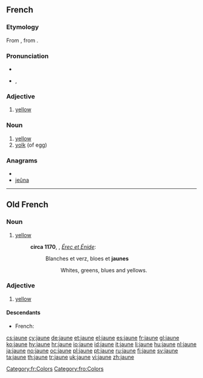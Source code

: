 ==French==

===Etymology===
From {{etyl|fro|fr}}, from {{etyl|la|fr}} {{term|galbinus|lang=la}}.

===Pronunciation===
* {{audio|Fr-jaune.ogg|audio}}
* {{IPA|/ʒon/|lang=fr}}, {{SAMPA|/ZOn/}}

===Adjective===
{{fr-adj-mf}}

# [[yellow]]
#: {{usex|Le citron est un fruit jaune.|translation=Lemon is a yellow fruit.}}

===Noun===
{{fr-noun|m}}

# [[yellow]]
# [[yolk]] (of egg)

===Anagrams===
* {{alphagram|aejnu}}
* [[jeûna#French|jeûna]]

[[Category:fr:Colors]]

----

==Old French==

===Noun===
{{fro-noun-m}}

# [[yellow]]
#:'''circa 1170''', {{w|Chrétien de Troyes}}, ''[[s:fr:Érec et Énide|Érec et Énide]]'':
#::Blanches et verz, bloes et '''jaunes'''
#:::Whites, greens, blues and yellows.

===Adjective===
{{infl|fro|adjective|g=m|g2=f}}

# [[yellow]]

====Descendants====
* French: {{l|fr|jaune}}

[[Category:fro:Colors]]

[[cs:jaune]]
[[cy:jaune]]
[[de:jaune]]
[[et:jaune]]
[[el:jaune]]
[[es:jaune]]
[[fr:jaune]]
[[gl:jaune]]
[[ko:jaune]]
[[hy:jaune]]
[[hr:jaune]]
[[io:jaune]]
[[id:jaune]]
[[it:jaune]]
[[li:jaune]]
[[hu:jaune]]
[[nl:jaune]]
[[ja:jaune]]
[[no:jaune]]
[[oc:jaune]]
[[pl:jaune]]
[[pt:jaune]]
[[ru:jaune]]
[[fi:jaune]]
[[sv:jaune]]
[[ta:jaune]]
[[th:jaune]]
[[tr:jaune]]
[[uk:jaune]]
[[vi:jaune]]
[[zh:jaune]]